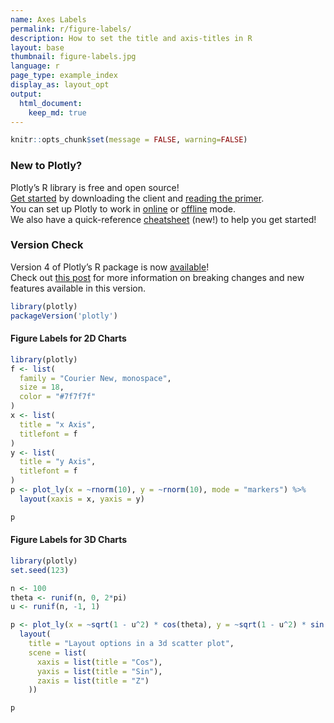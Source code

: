 ```yaml
---
name: Axes Labels
permalink: r/figure-labels/
description: How to set the title and axis-titles in R
layout: base
thumbnail: figure-labels.jpg
language: r
page_type: example_index
display_as: layout_opt
output:
  html_document:
    keep_md: true
---
```


```r
knitr::opts_chunk$set(message = FALSE, warning=FALSE)
```
### New to Plotly?

Plotly's R library is free and open source!<br>
[Get started](https://plot.ly/r/getting-started/) by downloading the client and [reading the primer](https://plot.ly/r/getting-started/).<br>
You can set up Plotly to work in [online](https://plot.ly/r/getting-started/#hosting-graphs-in-your-online-plotly-account) or [offline](https://plot.ly/r/offline/) mode.<br>
We also have a quick-reference [cheatsheet](https://images.plot.ly/plotly-documentation/images/r_cheat_sheet.pdf) (new!) to help you get started!

### Version Check

Version 4 of Plotly's R package is now [available](https://plot.ly/r/getting-started/#installation)!<br>
Check out [this post](http://moderndata.plot.ly/upgrading-to-plotly-4-0-and-above/) for more information on breaking changes and new features available in this version.
```r
library(plotly)
packageVersion('plotly')
```

#### Figure Labels for 2D Charts
```r
library(plotly)
f <- list(
  family = "Courier New, monospace",
  size = 18,
  color = "#7f7f7f"
)
x <- list(
  title = "x Axis",
  titlefont = f
)
y <- list(
  title = "y Axis",
  titlefont = f
)
p <- plot_ly(x = ~rnorm(10), y = ~rnorm(10), mode = "markers") %>%
  layout(xaxis = x, yaxis = y)

p
```

#### Figure Labels for 3D Charts

```r
library(plotly)
set.seed(123)

n <- 100
theta <- runif(n, 0, 2*pi)
u <- runif(n, -1, 1)

p <- plot_ly(x = ~sqrt(1 - u^2) * cos(theta), y = ~sqrt(1 - u^2) * sin(theta), z = ~u) %>%
  layout(
    title = "Layout options in a 3d scatter plot",
    scene = list(
      xaxis = list(title = "Cos"),
      yaxis = list(title = "Sin"),
      zaxis = list(title = "Z")
    ))

p
```
